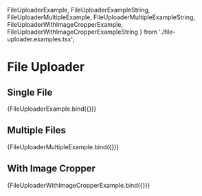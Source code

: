 
  FileUploaderExample,
  FileUploaderExampleString,
  FileUploaderMultipleExample,
  FileUploaderMultipleExampleString,
  FileUploaderWithImageCropperExample,
  FileUploaderWithImageCropperExampleString
} from './file-uploader.examples.tsx';

<Meta title="File Uploader" component={FileUploader} />

# File Uploader

## Single File

<Canvas>
  <Story
    name="Single File"
    parameters={{
      docs: {
        source: {
          code: dedent(FileUploaderExampleString)
        }
      }
    }}
  >
    {FileUploaderExample.bind({})}
  </Story>
  <ArgsTable of={FileUploader} />
</Canvas>

## Multiple Files

<Canvas>
  <Story
    name="Multiple Files"
    parameters={{
      docs: {
        source: {
          code: dedent(FileUploaderMultipleExampleString)
        }
      }
    }}
  >
    {FileUploaderMultipleExample.bind({})}
  </Story>
  <ArgsTable of={FileUploader} />
</Canvas>

## With Image Cropper

<Canvas>
  <Story
    name="File Uploader with Image Cropper"
    parameters={{
      docs: {
        source: {
          code: dedent(FileUploaderWithImageCropperExampleString)
        }
      }
    }}
  >
    {FileUploaderWithImageCropperExample.bind({})}
  </Story>
  <ArgsTable of={FileUploaderWithImageCropper} />
</Canvas>
